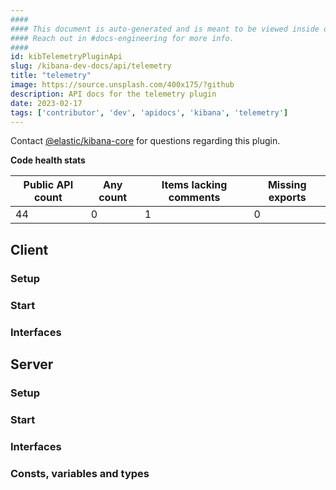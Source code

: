 ```yaml
---
####
#### This document is auto-generated and is meant to be viewed inside our experimental, new docs system.
#### Reach out in #docs-engineering for more info.
####
id: kibTelemetryPluginApi
slug: /kibana-dev-docs/api/telemetry
title: "telemetry"
image: https://source.unsplash.com/400x175/?github
description: API docs for the telemetry plugin
date: 2023-02-17
tags: ['contributor', 'dev', 'apidocs', 'kibana', 'telemetry']
---
```




Contact [@elastic/kibana-core](https://github.com/orgs/elastic/teams/kibana-core) for questions regarding this plugin.

**Code health stats**

| Public API count  | Any count | Items lacking comments | Missing exports |
|-------------------|-----------|------------------------|-----------------|
| 44 | 0 | 1 | 0 |

## Client

### Setup
<DocDefinitionList data={[telemetryObj.client.setup]}/>

### Start
<DocDefinitionList data={[telemetryObj.client.start]}/>

### Interfaces
<DocDefinitionList data={telemetryObj.client.interfaces}/>

## Server

### Setup
<DocDefinitionList data={[telemetryObj.server.setup]}/>

### Start
<DocDefinitionList data={[telemetryObj.server.start]}/>

### Interfaces
<DocDefinitionList data={telemetryObj.server.interfaces}/>

### Consts, variables and types
<DocDefinitionList data={telemetryObj.server.misc}/>

